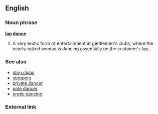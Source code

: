==English==

===Noun phrase===
'''[[lap]] [[dance]]'''
#A very erotic form of entertainment at gentlemen's clubs, where the nearly-naked woman is dancing essentially on the customer's lap.

===See also===
*[[strip clubs]]
*[[stripper]]s
*[[private dancer]]
*[[pole dancer]]
*[[erotic dancing]]
<!--Very easily hundreds of related terms and phrases.-->

===External link===
{{pedialite}}